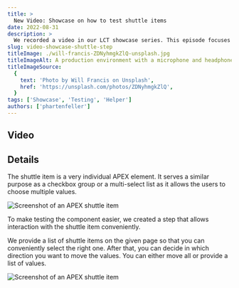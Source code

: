 ```yaml
---
title: >
  New Video: Showcase on how to test shuttle items
date: 2022-08-31
description: >
  We recorded a video in our LCT showcase series. This episode focuses on how to test Oracle APEX shuttle items with LCT.
slug: video-showcase-shuttle-step
titleImage: ./will-francis-ZDNyhmgkZlQ-unsplash.jpg
titleImageAlt: A production environment with a microphone and headphones in front of a cumputer screen
titleImageSource:
  {
    text: 'Photo by Will Francis on Unsplash',
    href: 'https://unsplash.com/photos/ZDNyhmgkZlQ',
  }
tags: ['Showcase', 'Testing', 'Helper']
authors: ['phartenfeller']
---
```


## Video

<YouTube videoID="LuZzyFDtD1w" />

## Details

The shuttle item is a very individual APEX element.
It serves a similar purpose as a checkbox group or a multi-select list as it allows the users to choose multiple values.

<Image
  filename="oracle-apex-shuttle-item.png"
  alt="Screenshot of an APEX shuttle item"
/>

To make testing the component easier, we created a step that allows interaction with the shuttle item conveniently.

We provide a list of shuttle items on the given page so that you can conveniently select the right one. After that, you can decide in which direction you want to move the values. You can either move all or provide a list of values.

<Image
  filename="lct-shuttle-component-helper.png"
  alt="Screenshot of an APEX shuttle item"
/>
